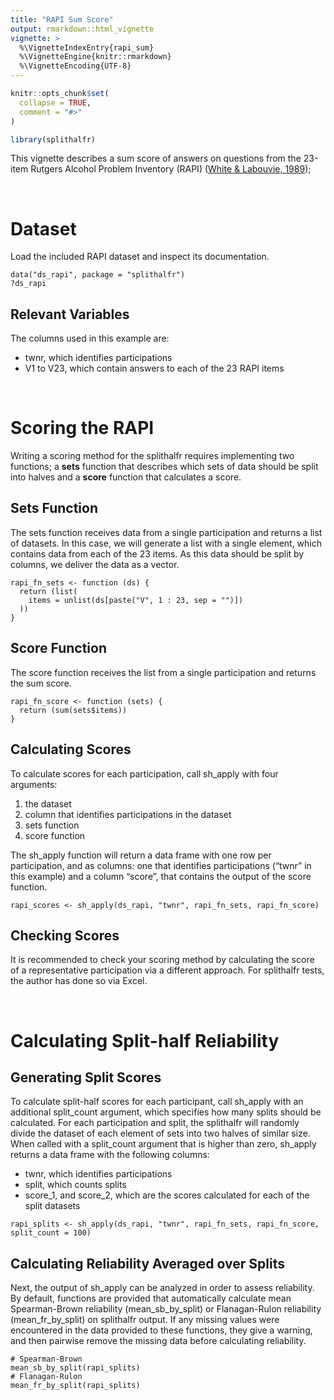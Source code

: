 ```yaml
---
title: "RAPI Sum Score"
output: rmarkdown::html_vignette
vignette: >
  %\VignetteIndexEntry{rapi_sum}
  %\VignetteEngine{knitr::rmarkdown}
  %\VignetteEncoding{UTF-8}
---
```


```r
knitr::opts_chunk$set(
  collapse = TRUE,
  comment = "#>"
)
```

```r
library(splithalfr)
```
This vignette describes a sum score of answers on questions from the 23-item Rutgers Alcohol Problem Inventory (RAPI)
([White & Labouvie, 1989](https://research.alcoholstudies.rutgers.edu/rapi));

<br />

# Dataset
Load the included RAPI dataset and inspect its documentation.
```
data("ds_rapi", package = "splithalfr")
?ds_rapi
```
## Relevant Variables
The columns used in this example are:

* twnr, which identifies participations
* V1 to V23, which contain answers to each of the 23 RAPI items

<br />

# Scoring the RAPI
Writing a scoring method for the splithalfr requires implementing two functions; a **sets** function that describes which sets of data should be split into halves and a **score** function that calculates a score. 

## Sets Function
The sets function receives data from a single participation and returns a list of datasets. In this case, we will generate a list with a single element, which contains data from each of the 23 items. As this data should be split by columns, we deliver the data as a vector.
```
rapi_fn_sets <- function (ds) {
  return (list(
    items = unlist(ds[paste("V", 1 : 23, sep = "")])
  ))
}
```

## Score Function
The score function receives the list from a single participation and returns the sum score.
```
rapi_fn_score <- function (sets) {
  return (sum(sets$items))
}
```

## Calculating Scores
To calculate scores for each participation, call sh_apply with four arguments: 

1. the dataset
2. column that identifies participations in the dataset
3. sets function
4. score function

The sh_apply function will return a data frame with one row per participation, and as columns: one that identifies participations ("twnr" in this example) and a column "score", that contains the output of the score function.
```
rapi_scores <- sh_apply(ds_rapi, "twnr", rapi_fn_sets, rapi_fn_score)
```

## Checking Scores
It is recommended to check your scoring method by calculating the score of a representative participation via a different approach. For splithalfr tests, the author has done so via Excel. 

<br />

# Calculating Split-half Reliability

## Generating Split Scores
To calculate split-half scores for each participant, call sh_apply with an additional split_count argument, which specifies how many splits should be calculated. For each participation and split, the splithalfr will randomly divide the dataset of each element of sets into two halves of similar size. When called with a split_count argument that is higher than zero, sh_apply returns a data frame with the following columns:

* twnr, which identifies participations
* split, which counts splits
* score_1, and score_2, which are the scores calculated for each of the split datasets

```
rapi_splits <- sh_apply(ds_rapi, "twnr", rapi_fn_sets, rapi_fn_score, split_count = 100)
```

## Calculating Reliability Averaged over Splits
Next, the output of sh_apply can be analyzed in order to assess reliability. By default, functions are provided that automatically calculate mean Spearman-Brown reliability (mean_sb_by_split) or Flanagan-Rulon reliability (mean_fr_by_split) on splithalfr output. If any missing values were encountered in the data provided to these functions, they give a warning, and then pairwise remove the missing data before calculating reliability.
```
# Spearman-Brown
mean_sb_by_split(rapi_splits)
# Flanagan-Rulon
mean_fr_by_split(rapi_splits)
```





